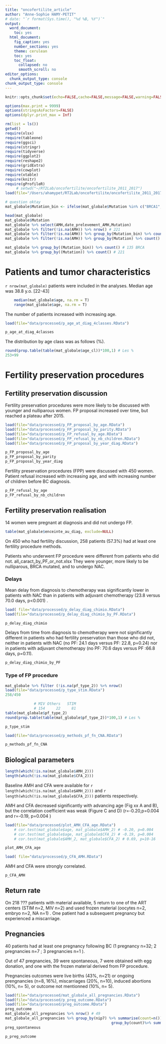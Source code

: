```yaml
---
title: "oncofertilite_article"
author: "Anne-Sophie HAMY-PETIT"
# date: "`r format(Sys.time(), "%d %B, %Y")`"
output:
  word_document:
    toc: yes
  html_document:
    fig_caption: yes
    number_sections: yes
    theme: cerulean
    toc: yes
    toc_float:
      collapsed: no
      smooth_scroll: no
editor_options:
  chunk_output_type: console
chunk_output_type: console
---
```



```r
knitr::opts_chunk$set(echo=FALSE,cache=FALSE,message=FALSE,warning=FALSE,include=TRUE, prompt=TRUE, tidy=TRUE)
```

```r

options(max.print = 9999)
options(stringsAsFactors=FALSE)
options(dplyr.print_max = Inf)

rm(list = ls())
getwd()
require(xlsx)
require(tableone)
require(ggsci)
require(stringr)
require(tidyverse)
require(ggplot2)
require(reshape2)
require(gridExtra)
require(cowplot)
require(xtable)
require(knitr)
require(gProfileR)
  	 # setwd("~/RT2Lab/oncofertilite/oncofertilite_2011_2017")
load(file="/Users/ahamypet/RT2Lab/oncofertilite/oncofertilite_2011_2017/data/processed/mat_globale.RData")
```


```r
# question oktay
mat_globale$Mutation_bin <- ifelse(mat_globale$Mutation %in% c("BRCA1","BRCA2"),"BRCA","no, others or NA")

head(mat_globale)
mat_globale$Mutation
mat_globale %>% select(AMH,date_prelevement_AMH,Mutation)
mat_globale %>% filter(!is.na(AMH)) %>% nrow() # 221
mat_globale %>% filter(!is.na(AMH)) %>% group_by(Mutation_bin) %>% count() # 221
mat_globale %>% filter(!is.na(AMH)) %>% group_by(Mutation) %>% count() # 221

mat_globale %>% group_by((Mutation_bin)) %>% count() # 135 BRCA
mat_globale %>% group_by((Mutation)) %>% count() # 221

```


# Patients and tumor characteristics
`r nrow(mat_globale) ` patients were included in the analyses.
Median age was 38.8 y.o. [22-43]

```r
    median(mat_globale$age, na.rm = T)
    range(mat_globale$age, na.rm = T)
```
The number of patients increased with increasing age.

```r
load(file="data/processed/p_age_at_diag_4classes.RData")
```

```r
p_age_at_diag_4classes
```

The distribution by age class was as follows (%).
```r
round(prop.table(table(mat_globale$age_cl))*100,1) # Les %
253+99

```

# Fertility preservation procedures
## Fertility preservation discussion
Fertility preservation procedures were more likely to be discussed with younger and nulliparous women.
FP proposal increased over time, but reached a plateau after 2015. 

```r
load(file="data/processed/p_FP_proposal_by_age.RData")
load(file="data/processed/p_FP_proposal_by_parity.RData")
load(file="data/processed/p_FP_refusal_by_age.RData")
load(file="data/processed/p_FP_refusal_by_nb_children.RData")
load(file="data/processed/p_FP_proposal_by_year_diag.RData")
```

```r
p_FP_proposal_by_age
p_FP_proposal_by_parity
p_FP_proposal_by_year_diag
```

Fertility preservation procedures (FPP) were discussed with 450 women.
Patient refusal increased with increasing age, and with increasing number of children before BC diagnosis.

```r
p_FP_refusal_by_age
p_FP_refusal_by_nb_children
```


## Fertility preservation realisation

14 women were pregnant at diagnosis and did not undergo FP.

```r
table(mat_globale$enceinte_au_diag, exclude=NULL)
```


On 450 who had fertility discussion, 258 patients (57.3%) had at least one fertility procedure methods.

Patients who underwent FP procedure were different from patients who did not.
all_caract_by_PF_or_not.xlsx
They were younger, more likely to be nulliparous, BRCA mutated, and to undergo NAC.


### Delays 
Mean delay from diagnosis to chemotherapy was significantly lower in patients with NAC than in  patients with adjuvant chemotherapy (23.8 versus 70.0 days, p<0.001) .

```r
load( file="data/processed/p_delay_diag_chimio.RData")
load(file="data/processed/p_delay_diag_chimio_by_PF.RData")

```

```r
p_delay_diag_chimio
```

Delays from time from diagnosis to chemotherapy were not significantly different in patients who had fertility preservation than those who did not, neither in patients with NAC (no PF: 24.1 days versus PF: 22.8, p=0.24) 
nor in patients with adjuvant chemotherapy (no PF: 70.6 days versus PF :66.8 days, p=0.11).

```r
p_delay_diag_chimio_by_PF

```

### Type of FP procedure

```r
mat_globale %>% filter (!is.na(pf_type_2)) %>% nrow()
load(file="data/processed/p_type_stim.RData")
258/450
```

```r
             # MIV Others   STIM 
             # 154     22     81 
table(mat_globale$pf_type_2)
round(prop.table(table(mat_globale$pf_type_2))*100,1) # Les %

p_type_stim

```


```r
load(file="data/processed/p_methods_pf_fn_CNA.RData")
```

```r
p_methods_pf_fn_CNA
```

## Biological parameters

```r
length(which(!is.na(mat_globale$AMH_2)))
length(which(!is.na(mat_globale$CFA_2)))
```

Baseline AMH and CFA were available for `r length(which(!is.na(mat_globale$AMH_2))) ` and `r length(which(!is.na(mat_globale$CFA_2))) ` patients respectively.

AMH and CFA decreased significantly with advancing age (Fig xx A and B), but the correlation coefficient was weak (Figure C and D) (r=-0.20,p=0.004 and r=-0.19, p=0.004 )

```r
load(file="data/processed/plot_AMH_CFA_age.RData")
    # cor.test(mat_globale$age, mat_globale$AMH_2) # -0.20, p=0.004
    # cor.test(mat_globale$age, mat_globale$CFA_2) # -0.19, p=0.004
    # cor.test(mat_globale$AMH_2, mat_globale$CFA_2) # 0.69, p=10-16

```

```r
plot_AMH_CFA_age
```

```r
load( file="data/processed/p_CFA_AMH.RData")
```

AMH and CFA were strongly correlated.

```r
p_CFA_AMH
```


## Return rate
 
On 218 ??? patients with material available, 5 return to one of the ART centers (STIM n=2, MIV n=2) and used frozen material (oocytes n=2, embryo n=2, NA n=1) .
One patient had a subsequent pregnancy but experienced a miscarriage.


## Pregnancies 
40 patients had at least one pregnancy following BC (1 pregnancy n=32; 2 pregnancies n=7 ; 3 pregnancies n=1 ).

Out of 47 pregnancies, 39 were spontaneous, 7 were obtained with egg donation, and one with the frozen material derived from FP procedure.

Pregnancies outcomes  were live births (43%, n=21) or ongoing prengnancies (n=8, 16%), miscarriages (20%, n=10), induced abortions (10%, n= 5), or outcome not mentionned (10%, n= 5).

```r
load(file="data/processed/mat_globale_all_pregnancies.RData")
load(file="data/processed/p_preg_outcome.RData")
load(file="data/processed/preg_outcome.RData")
preg_outcome
mat_globale_all_pregnancies %>% nrow() # 49
mat_globale_all_pregnancies %>% group_by(nip7) %>% summarise(count=n()) %>%
                                                group_by(count)%>% summarise(count2=n()) 
preg_spontaneous
```


```r
p_preg_outcome
```

